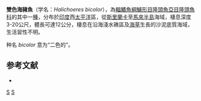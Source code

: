 {{Speciesbox 
| taxon = Halichoeres bicolor
| status = LC
| status_system = IUCN3.1
| authority = [[Bloch|Bloch]] & [[Schneider|Schneider]], 1801
| synonyms = 
*''Labrus bicolor''<br /><small>Bloch & Schneider, 1801</small>
*''Halichoeres bicolour''<br /><small>Bloch & Schneider, 1801</small>
*''Julis hyrtlii''<br /><small>Bleeker, 1856 </small>
*''Halichoeres hyrtli''<br /><small>Bleeker, 1856 </small>
*''Platyglossus xanti''<br /><small>Károli, 1882</small>
}}

'''雙色海豬魚'''（学名：''Halichoeres bicolor''），為[[輻鰭魚綱|輻鰭魚綱]][[鱸形目|鱸形目]][[隆頭魚亞目|隆頭魚亞目]][[隆頭魚科|隆頭魚科]]的其中一[[種|種]]，分布於[[印度|印度]]西[[太平洋|太平洋]]區，從[[斯里蘭卡|斯里蘭卡]]至[[馬來半島|馬來半島]]海域，棲息深度3-20公尺，體長可達12公分，棲息在沿海淺水礁區及[[海草|海草]]生長的沙泥底質海域，生活習性不明。

种名 ''bicolor'' 意为“二色的”。

==参考文献==
*{{FishBase_species|genus=Halichoeres|species=bicolor|year=2013|month=7}}

{{taxonbar}}

[[Category:_1801年描述的鱼类|S]]
[[Category:海豬魚屬|S]]